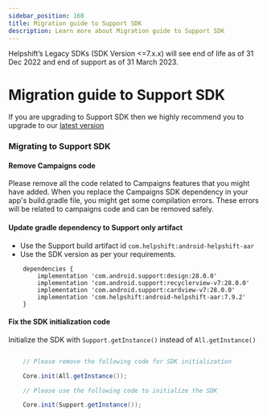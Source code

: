 ```yaml
---
sidebar_position: 160
title: Migration guide to Support SDK
description: Learn more about Migration guide to Support SDK
---
```





<Admonition type="danger" title="Important">

Helpshift’s Legacy SDKs (SDK Version <=7.x.x) will see end of life as of 31 Dec 2022 and end of support as of 31 March 2023.

</Admonition>


# Migration guide to Support SDK 


<Admonition type="info" title="Note">

If you are upgrading to Support SDK then we highly recommend you to upgrade to our [latest version](/android/getting-started/)


</Admonition>



### Migrating to Support SDK

#### Remove Campaigns code

Please remove all the code related to Campaigns features that you might have added. When you replace the Campaigns SDK dependency in your app's build.gradle file, you might get some compilation errors. These errors will be related to campaigns code and can be removed safely.

#### Update gradle dependency to Support only artifact

* Use the Support build artifact id `com.helpshift:android-helpshift-aar`
* Use the SDK version as per your requirements.

```
	dependencies {
    	implementation 'com.android.support:design:28.0.0'
    	implementation 'com.android.support:recyclerview-v7:28.0.0'
    	implementation 'com.android.support:cardview-v7:28.0.0'
    	implementation 'com.helpshift:android-helpshift-aar:7.9.2'
	}
```

#### Fix the SDK initialization code

Initialize the SDK with `Support.getInstance()` instead of `All.getInstance()`


```java

	// Please remove the following code for SDK initialization

	Core.init(All.getInstance());

	// Please use the following code to initialize the SDK 

	Core.init(Support.getInstance());
```

